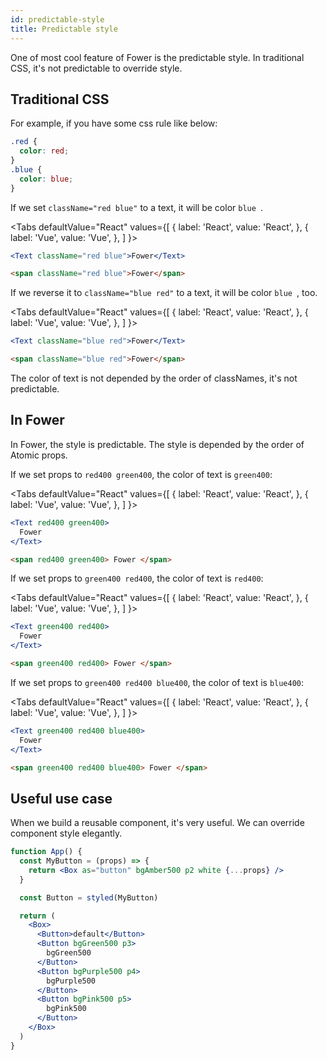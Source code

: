 ```yaml
---
id: predictable-style
title: Predictable style
---
```



One of most cool feature of Fower is the predictable style. In traditional CSS, it's not predictable to override style.

## Traditional CSS

For example, if you have some css rule like below:

```css
.red {
  color: red;
}
.blue {
  color: blue;
}
```

If we set `className="red blue"` to a text, it will be color `blue `.

<Tabs
  defaultValue="React"
  values={[
    { label: 'React', value: 'React', },
    { label: 'Vue', value: 'Vue', },
  ]
}>
<TabItem value="React">

```jsx live
<Text className="red blue">Fower</Text>
```

</TabItem>
<TabItem value="Vue">

```html
<span className="red blue">Fower</span>
```

</TabItem>
</Tabs>

If we reverse it to `className="blue red"` to a text, it will be color `blue `, too.

<Tabs
  defaultValue="React"
  values={[
    { label: 'React', value: 'React', },
    { label: 'Vue', value: 'Vue', },
  ]
}>
<TabItem value="React">

```jsx live
<Text className="blue red">Fower</Text>
```

</TabItem>
<TabItem value="Vue">

```html
<span className="blue red">Fower</span>
```

</TabItem>

</TabItem>
</Tabs>

The color of text is not depended by the order of classNames, it's not predictable.

## In Fower

In Fower, the style is predictable. The style is depended by the order of Atomic props.

If we set props to `red400 green400`, the color of text is `green400`:

<Tabs
  defaultValue="React"
  values={[
    { label: 'React', value: 'React', },
    { label: 'Vue', value: 'Vue', },
  ]
}>
<TabItem value="React">

```jsx live
<Text red400 green400>
  Fower
</Text>
```

</TabItem>
<TabItem value="Vue">

```html
<span red400 green400> Fower </span>
```

</TabItem>
</Tabs>

If we set props to `green400 red400`, the color of text is `red400`:

<Tabs
  defaultValue="React"
  values={[
    { label: 'React', value: 'React', },
    { label: 'Vue', value: 'Vue', },
  ]
}>
<TabItem value="React">

```jsx live
<Text green400 red400>
  Fower
</Text>
```

</TabItem>
<TabItem value="Vue">

```html
<span green400 red400> Fower </span>
```

</TabItem>
</Tabs>

If we set props to `green400 red400 blue400`, the color of text is `blue400`:

<Tabs
  defaultValue="React"
  values={[
    { label: 'React', value: 'React', },
    { label: 'Vue', value: 'Vue', },
  ]
}>
<TabItem value="React">

```jsx live
<Text green400 red400 blue400>
  Fower
</Text>
```

</TabItem>
<TabItem value="Vue">

```html
<span green400 red400 blue400> Fower </span>
```

</TabItem>
</Tabs>

## Useful use case

When we build a reusable component, it's very useful. We can override component style elegantly.

```jsx live
function App() {
  const MyButton = (props) => {
    return <Box as="button" bgAmber500 p2 white {...props} />
  }

  const Button = styled(MyButton)

  return (
    <Box>
      <Button>default</Button>
      <Button bgGreen500 p3>
        bgGreen500
      </Button>
      <Button bgPurple500 p4>
        bgPurple500
      </Button>
      <Button bgPink500 p5>
        bgPink500
      </Button>
    </Box>
  )
}
```
